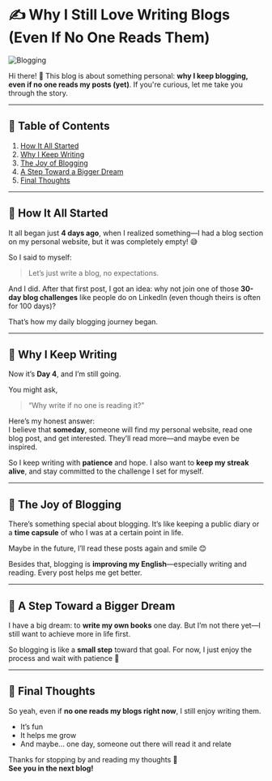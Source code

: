 # ✍️ Why I Still Love Writing Blogs (Even If No One Reads Them)

![Blogging](https://www.searchenginejournal.com/wp-content/uploads/2020/08/7-ways-a-blog-can-help-your-business-right-now-5f3c06b9eb24e-1280x720.png)

Hi there! 👋 This blog is about something personal: **why I keep blogging, even if no one reads my posts (yet)**. If you're curious, let me take you through the story.

---

## 📑 Table of Contents

1. [How It All Started](#how-it-all-started)  
2. [Why I Keep Writing](#why-i-keep-writing)  
3. [The Joy of Blogging](#the-joy-of-blogging)  
4. [A Step Toward a Bigger Dream](#a-step-toward-a-bigger-dream)  
5. [Final Thoughts](#final-thoughts)

---

<a id="how-it-all-started"></a>
## 📝 How It All Started

It all began just **4 days ago**, when I realized something—I had a blog section on my personal website, but it was completely empty! 😅

So I said to myself:  
> Let’s just write a blog, no expectations.

And I did. After that first post, I got an idea: why not join one of those **30-day blog challenges** like people do on LinkedIn (even though theirs is often for 100 days)?

That’s how my daily blogging journey began.

---

<a id="why-i-keep-writing"></a>
## 🔁 Why I Keep Writing

Now it’s **Day 4**, and I’m still going.

You might ask,  
> “Why write if no one is reading it?”

Here’s my honest answer:  
I believe that **someday**, someone will find my personal website, read one blog post, and get interested. They’ll read more—and maybe even be inspired.

So I keep writing with **patience** and hope. I also want to **keep my streak alive**, and stay committed to the challenge I set for myself.

---

<a id="the-joy-of-blogging"></a>
## 💛 The Joy of Blogging

There’s something special about blogging. It’s like keeping a public diary or a **time capsule** of who I was at a certain point in life.

Maybe in the future, I’ll read these posts again and smile 😊

Besides that, blogging is **improving my English**—especially writing and reading. Every post helps me get better.

---

<a id="a-step-toward-a-bigger-dream"></a>
## 📖 A Step Toward a Bigger Dream

I have a big dream: to **write my own books** one day. But I’m not there yet—I still want to achieve more in life first.

So blogging is like a **small step** toward that goal. For now, I just enjoy the process and wait with patience 🙏

---

<a id="final-thoughts"></a>
## 💬 Final Thoughts

So yeah, even if **no one reads my blogs right now**, I still enjoy writing them.

- It’s fun  
- It helps me grow  
- And maybe... one day, someone out there will read it and relate

Thanks for stopping by and reading my thoughts 💛  
**See you in the next blog!**
